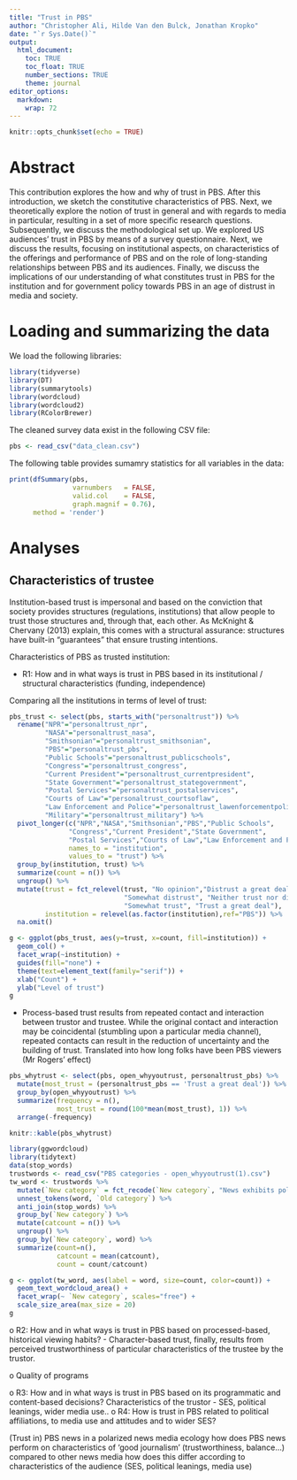 ```yaml
---
title: "Trust in PBS"
author: "Christopher Ali, Hilde Van den Bulck, Jonathan Kropko"
date: "`r Sys.Date()`"
output: 
  html_document:
    toc: TRUE
    toc_float: TRUE
    number_sections: TRUE
    theme: journal
editor_options: 
  markdown: 
    wrap: 72
---
```


```r
knitr::opts_chunk$set(echo = TRUE)
```

# Abstract

This contribution explores the how and why of trust in PBS. After this
introduction, we sketch the constitutive characteristics of PBS. Next,
we theoretically explore the notion of trust in general and with regards
to media in particular, resulting in a set of more specific research
questions. Subsequently, we discuss the methodological set up. We
explored US audiences' trust in PBS by means of a survey questionnaire.
Next, we discuss the results, focusing on institutional aspects, on
characteristics of the offerings and performance of PBS and on the role
of long-standing relationships between PBS and its audiences. Finally,
we discuss the implications of our understanding of what constitutes
trust in PBS for the institution and for government policy towards PBS
in an age of distrust in media and society.

# Loading and summarizing the data

We load the following libraries:

```r
library(tidyverse)
library(DT)
library(summarytools)
library(wordcloud)
library(wordcloud2)
library(RColorBrewer)
```

The cleaned survey data exist in the following CSV file:

```r
pbs <- read_csv("data_clean.csv")
```

The following table provides sumamry statistics for all variables in the
data:

```r
print(dfSummary(pbs, 
                varnumbers   = FALSE, 
                valid.col    = FALSE, 
                graph.magnif = 0.76),
      method = 'render')
```

# Analyses

## Characteristics of trustee

Institution-based trust is impersonal and based on the conviction that
society provides structures (regulations, institutions) that allow
people to trust those structures and, through that, each other. As
McKnight & Chervany (2013) explain, this comes with a structural
assurance: structures have built-in "guarantees" that ensure trusting
intentions.

Characteristics of PBS as trusted institution:

-   R1: How and in what ways is trust in PBS based in its institutional
    / structural characteristics (funding, independence)

Comparing all the institutions in terms of level of trust:

```r
pbs_trust <- select(pbs, starts_with("personaltrust")) %>%
  rename("NPR"="personaltrust_npr",
         "NASA"="personaltrust_nasa",                
         "Smithsonian"="personaltrust_smithsonian",
         "PBS"="personaltrust_pbs",
         "Public Schools"="personaltrust_publicschools",
         "Congress"="personaltrust_congress",
         "Current President"="personaltrust_currentpresident",
         "State Government"="personaltrust_stategovernment",
         "Postal Services"="personaltrust_postalservices",
         "Courts of Law"="personaltrust_courtsoflaw",         
         "Law Enforcement and Police"="personaltrust_lawenforcementpolice",
         "Military"="personaltrust_military") %>%
  pivot_longer(c("NPR","NASA","Smithsonian","PBS","Public Schools",
               "Congress","Current President","State Government",
               "Postal Services","Courts of Law","Law Enforcement and Police","Military"),
               names_to = "institution",
               values_to = "trust") %>%
  group_by(institution, trust) %>%
  summarize(count = n()) %>%
  ungroup() %>%
  mutate(trust = fct_relevel(trust, "No opinion","Distrust a great deal",
                             "Somewhat distrust", "Neither trust nor distrust",
                             "Somewhat trust", "Trust a great deal"),
         institution = relevel(as.factor(institution),ref="PBS")) %>%
  na.omit()

g <- ggplot(pbs_trust, aes(y=trust, x=count, fill=institution)) +
  geom_col() +
  facet_wrap(~institution) + 
  guides(fill="none") +
  theme(text=element_text(family="serif")) +
  xlab("Count") +
  ylab("Level of trust")
g

```

* Process-based trust results from repeated contact and interaction between trustor and trustee. While the original contact and interaction may be coincidental (stumbling upon a particular media channel), repeated contacts can result in the reduction of uncertainty and the building of trust. Translated into how long folks have been PBS viewers (Mr Rogers' effect) 

```r
pbs_whytrust <- select(pbs, open_whyyoutrust, personaltrust_pbs) %>%
  mutate(most_trust = (personaltrust_pbs == 'Trust a great deal')) %>%
  group_by(open_whyyoutrust) %>%
  summarize(frequency = n(),
            most_trust = round(100*mean(most_trust), 1)) %>%
  arrange(-frequency)

knitr::kable(pbs_whytrust)
```
```r
library(ggwordcloud)
library(tidytext)
data(stop_words)
trustwords <- read_csv("PBS categories - open_whyyoutrust(1).csv") 
tw_word <- trustwords %>%
  mutate(`New category` = fct_recode(`New category`, "News exhibits political moderation, \n unbiasedness, or accuracy" = "News exhibits political moderation, unbiasedness, or accuracy")) %>%
  unnest_tokens(word, `Old category`) %>%
  anti_join(stop_words) %>%
  group_by(`New category`) %>%
  mutate(catcount = n()) %>%
  ungroup() %>%
  group_by(`New category`, word) %>%
  summarize(count=n(),
            catcount = mean(catcount),
            count = count/catcount)

g <- ggplot(tw_word, aes(label = word, size=count, color=count)) +
  geom_text_wordcloud_area() +
  facet_wrap(~ `New category`, scales="free") +
  scale_size_area(max_size = 20) 
g
```

o R2: How and in what ways is trust in PBS based on processed-based, historical viewing habits?
-   Character-based trust, finally, results from perceived
    trustworthiness of particular characteristics of the trustee by the
    trustor. 
    
o Quality of programs 
    
o R3: How and in what ways is trust
    in PBS based on its programmatic and content-based decisions?
    Characteristics of the trustor
-   SES, political leanings, wider media use.. o R4: How is trust in PBS
    related to political affiliations, to media use and attitudes and to
    wider SES?

(Trust in) PBS news in a polarized news media ecology how does PBS news
perform on characteristics of 'good journalism' (trustworthiness,
balance...) compared to other news media how does this differ according
to characteristics of the audience (SES, political leanings, media use)
